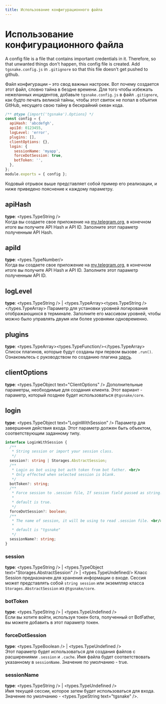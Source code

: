 ```yaml
---
title: Использование конфигурационного файла
---
```



# Использование конфигурационного файла

A config file is a file that contains important credentials in it. Therefore, so that unwanted things don't happen, this config file is created. Add `tgsnake.config.js` in `.gitignore` so that this file doesn't get pushed to github.

Файл конфигурации – это свод важных настроек. Вот почему создается этот файл, словно тайна в бездне времени. Для того чтобы избежать нежеланных инцидентов, добавьте `tgsnake.config.js` в файл `.gitignore`, как будто печать великой тайны, чтобы этот свиток не попал в объятия GitHub, несущего свою тайну в бескрайний океан кода.

```js
/** @type {import('tgsnake').Options} */
const config = {
  apiHash: 'abcdefgh',
  apiId: 0123455,
  logLevel: 'error',
  plugins: [],
  clientOptions: {},
  login: {
    sessionName: 'myapp',
    forceDotSession: true,
    botToken: '',
  },
};
module.exports = { config };
```

Кодовый отрывок выше представляет собой пример его реализации, и ниже приведено пояснение к каждому параметру.

## apiHash

**type**: <types.TypeString />  
Когда вы создаете свое приложение на [my.telegram.org](https://my.telegram.org/), в конечном итоге вы получите API Hash и API ID. Заполните этот параметр полученным API Hash.

## apiId

**type**: <types.TypeNumber/>  
Когда вы создаете свое приложение на [my.telegram.org](https://my.telegram.org/), в конечном итоге вы получите API Hash и API ID. Заполните этот параметр полученным API ID.

## logLevel

**type**: <types.TypeString /> | <types.TypeArray><types.TypeString /></types.TypeArray> Параметр для установки уровней логирования отображающихся в терминале. Заполните его массивом уровней, чтобы можно было управлять двумя или более уровнями одновременно.

## plugins

**type**: <types.TypeArray><types.TypeFunction/></types.TypeArray>  
Список плагинов, которые будут созданы при первом вызове `.run()`. Ознакомьтесь с руководством по созданию плагина [здесь](/guide/create-plugin).

## clientOptions

**type**: <types.TypeObject text="ClientOptions" /> Дополнительные параметры, необходимые для создания клиента. Этот вариант - параметр, который позднее будет использоваться `@tgsnake/core`.

## login

**type**: <types.TypeObject text="LoginWithSession" /> Параметр для завершения действия входа. Этот параметр должен быть объектом, соответствующим заданному типу.

```ts
interface LoginWithSession {
  /**
   * String session or import your session class.
   */
  session?: string | Storages.AbstractSession;
  /**
   * Login as bot using bot auth token from bot father. <br/>
   * Only effected when selected session is blank.
   */
  botToken?: string;
  /**
   * Force session to .session file, If session field passed as string. <br/>
   *
   * default is true.
   */
  forceDotSession?: boolean;
  /**
   * The name of session, it will be using to read .session file. <br/>
   *
   * default is "tgsnake"
   */
  sessionName?: string;
}
```

### session

**type**: <types.TypeString /> | <types.TypeObject text="Storages.AbstractSession" /> | <types.TypeUndefined/> Класс Session предназначен для хранения информации о входе. Сессия может представлять собой `string session` или экземпляр класса `Storages.AbstractSession` из `@tgsnake/core`.

### botToken

**type**: <types.TypeString /> | <types.TypeUndefined />  
Если вы хотите войти, используя токен бота, полученный от BotFather, вы можете добавить в этот параметр токен.

### forceDotSession

**type**: <types.TypeBoolean /> | <types.TypeUndefined />  
Этот параметр будет использоваться для создания файлов с расширениями `.session` и `.cache`. Имя файла будет соответствовать указанному в `sessionName`. Значение по умолчанию - <span className="text-amber-600 dark:text-amber-300">true</span>.

### sessionName

**type**: <types.TypeString /> | <types.TypeUndefined />  
Имя текущей сессии, которое затем будет использоваться для входа. Значение по умолчанию - <types.TypeString text="tgsnake" />.
